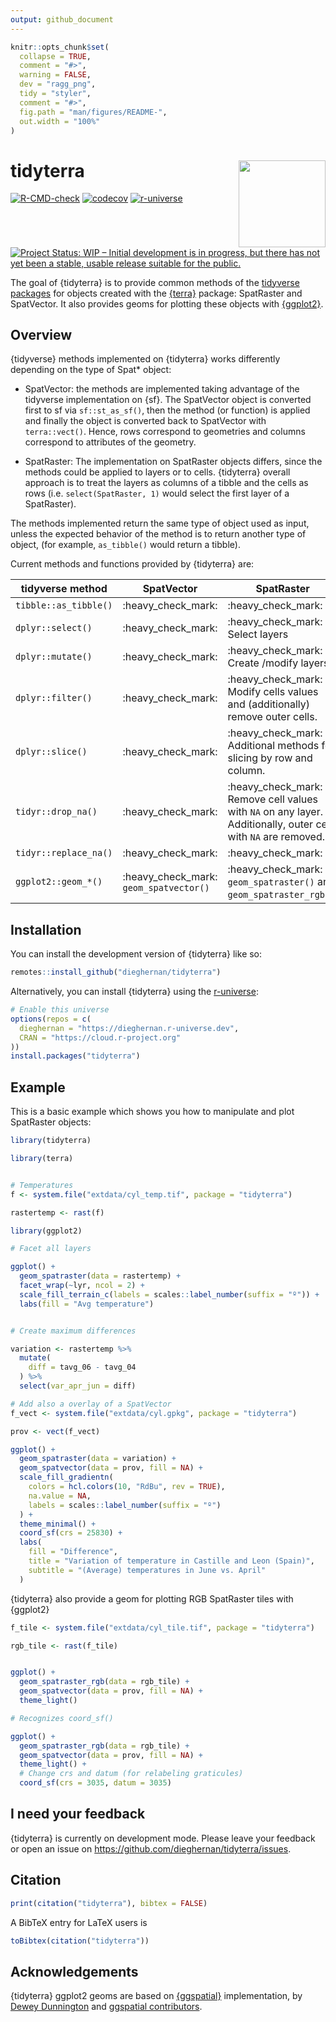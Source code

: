 ```yaml
---
output: github_document
---
```


<!-- README.md is generated from README.Rmd. Please edit that file -->

```r
knitr::opts_chunk$set(
  collapse = TRUE,
  comment = "#>",
  warning = FALSE,
  dev = "ragg_png",
  tidy = "styler",
  comment = "#>",
  fig.path = "man/figures/README-",
  out.width = "100%"
)
```

# tidyterra <a href="https://dieghernan.github.io/tidyterra/"><img src="man/figures/logo.png" align="right" height="139"/></a>

<!-- badges: start -->
[![R-CMD-check](https://github.com/dieghernan/tidyterra/actions/workflows/check-full.yaml/badge.svg)](https://github.com/dieghernan/tidyterra/actions/workflows/check-full.yaml)
[![codecov](https://codecov.io/gh/dieghernan/tidyterra/branch/main/graph/badge.svg?token=blvDmRjcfb)](https://app.codecov.io/gh/dieghernan/tidyterra)
[![r-universe](https://dieghernan.r-universe.dev/badges/tidyterra)](https://dieghernan.r-universe.dev/)
[![Project Status: WIP – Initial development is in progress, but there has not yet been a stable, usable release suitable for the public.](https://www.repostatus.org/badges/latest/wip.svg)](https://www.repostatus.org/#wip)


<!-- badges: end -->

The goal of {tidyterra} is to provide common methods of the [tidyverse
packages](https://www.tidyverse.org/packages/) for objects created with the
[{terra}](https://CRAN.R-project.org/package=terra) package: SpatRaster and
SpatVector. It also provides geoms for plotting these objects with
[{ggplot2}](https://ggplot2.tidyverse.org/).

## Overview

{tidyverse} methods implemented on {tidyterra} works differently depending on the
type of Spat\* object:

-   SpatVector: the methods are implemented taking advantage of the tidyverse
    implementation on {sf}. The SpatVector object is converted first to sf via
    `sf::st_as_sf()`, then the method (or function) is applied and finally the
    object is converted back to SpatVector with `terra::vect()`. Hence, rows
    correspond to geometries and columns correspond to attributes of the
    geometry.

-   SpatRaster: The implementation on SpatRaster objects differs, since the
    methods could be applied to layers or to cells. {tidyterra} overall approach
    is to treat the layers as columns of a tibble and the cells as rows (i.e.
    `select(SpatRaster, 1)` would select the first layer of a SpatRaster).

The methods implemented return the same type of object used as input, unless the
expected behavior of the method is to return another type of object, (for
example, `as_tibble()` would return a tibble).

Current methods and functions provided by {tidyterra} are:

| tidyverse method      | SpatVector                             | SpatRaster                                                                                                     |
|-----------------------|----------------------------------------|----------------------------------------------------------------------------------------------------------------|
| `tibble::as_tibble()` | :heavy_check_mark:                     | :heavy_check_mark:                                                                                             |
| `dplyr::select()`     | :heavy_check_mark:                     | :heavy_check_mark: Select layers                                                                               |
| `dplyr::mutate()`     | :heavy_check_mark:                     | :heavy_check_mark: Create /modify layers                                                                       |
| `dplyr::filter()`     | :heavy_check_mark:                     | :heavy_check_mark: Modify cells values and (additionally) remove outer cells.                                  |
| `dplyr::slice()`      | :heavy_check_mark:                     | :heavy_check_mark: Additional methods for slicing by row and column.                                           |
| `tidyr::drop_na()`    | :heavy_check_mark:                     | :heavy_check_mark: Remove cell values with `NA` on any layer. Additionally, outer cells with `NA` are removed. |
| `tidyr::replace_na()` | :heavy_check_mark:                     | :heavy_check_mark:                                                                                             |
| `ggplot2::geom_*()`   | :heavy_check_mark: `geom_spatvector()` | :heavy_check_mark: `geom_spatraster()` and `geom_spatraster_rgb()`.                                            |

## Installation

You can install the development version of {tidyterra} like so:

```r

remotes::install_github("dieghernan/tidyterra")
```

Alternatively, you can install {tidyterra} using the
[r-universe](https://dieghernan.r-universe.dev/ui#builds):

```r
# Enable this universe
options(repos = c(
  dieghernan = "https://dieghernan.r-universe.dev",
  CRAN = "https://cloud.r-project.org"
))
install.packages("tidyterra")
```

## Example

This is a basic example which shows you how to manipulate and plot SpatRaster
objects:

```r
library(tidyterra)

library(terra)


# Temperatures
f <- system.file("extdata/cyl_temp.tif", package = "tidyterra")

rastertemp <- rast(f)

library(ggplot2)

# Facet all layers

ggplot() +
  geom_spatraster(data = rastertemp) +
  facet_wrap(~lyr, ncol = 2) +
  scale_fill_terrain_c(labels = scales::label_number(suffix = "º")) +
  labs(fill = "Avg temperature")


# Create maximum differences

variation <- rastertemp %>%
  mutate(
    diff = tavg_06 - tavg_04
  ) %>%
  select(var_apr_jun = diff)

# Add also a overlay of a SpatVector
f_vect <- system.file("extdata/cyl.gpkg", package = "tidyterra")

prov <- vect(f_vect)

ggplot() +
  geom_spatraster(data = variation) +
  geom_spatvector(data = prov, fill = NA) +
  scale_fill_gradientn(
    colors = hcl.colors(10, "RdBu", rev = TRUE),
    na.value = NA,
    labels = scales::label_number(suffix = "º")
  ) +
  theme_minimal() +
  coord_sf(crs = 25830) +
  labs(
    fill = "Difference",
    title = "Variation of temperature in Castille and Leon (Spain)",
    subtitle = "(Average) temperatures in June vs. April"
  )
```

{tidyterra} also provide a geom for plotting RGB SpatRaster tiles with {ggplot2}

```r

f_tile <- system.file("extdata/cyl_tile.tif", package = "tidyterra")

rgb_tile <- rast(f_tile)


ggplot() +
  geom_spatraster_rgb(data = rgb_tile) +
  geom_spatvector(data = prov, fill = NA) +
  theme_light()

# Recognizes coord_sf()

ggplot() +
  geom_spatraster_rgb(data = rgb_tile) +
  geom_spatvector(data = prov, fill = NA) +
  theme_light() +
  # Change crs and datum (for relabeling graticules)
  coord_sf(crs = 3035, datum = 3035)
```

## I need your feedback

{tidyterra} is currently on development mode. Please leave your feedback or open
an issue on <https://github.com/dieghernan/tidyterra/issues>.

## Citation

```r
print(citation("tidyterra"), bibtex = FALSE)
```

A BibTeX entry for LaTeX users is

```r
toBibtex(citation("tidyterra"))
```

## Acknowledgements

{tidyterra} ggplot2 geoms are based on
[{ggspatial}](https://github.com/paleolimbot/ggspatial) implementation, by
[Dewey Dunnington](https://github.com/paleolimbot) and [ggspatial
contributors](https://github.com/paleolimbot/ggspatial/graphs/contributors).

